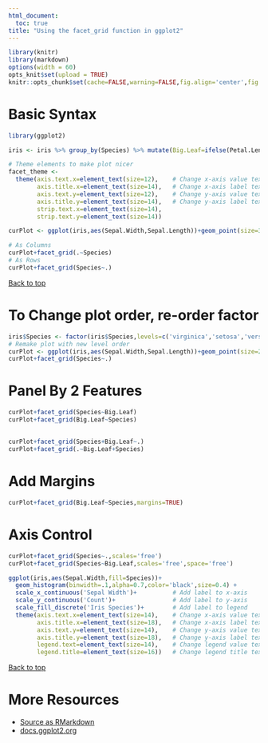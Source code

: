 ```yaml
---
html_document:
  toc: true
title: "Using the facet_grid function in ggplot2"
---
```


```r
library(knitr)
library(markdown)
options(width = 60)
opts_knit$set(upload = TRUE)
knitr::opts_chunk$set(cache=FALSE,warning=FALSE,fig.align='center',fig.width=8,fig.height=6,comment='')
```

# Basic Syntax

```r
library(ggplot2)

iris <- iris %>% group_by(Species) %>% mutate(Big.Leaf=ifelse(Petal.Length > mean(Petal.Length),'Big','Small'))

# Theme elements to make plot nicer
facet_theme <-
  theme(axis.text.x=element_text(size=12),    # Change x-axis value text-size
        axis.title.x=element_text(size=14),   # Change x-axis label text-size
        axis.text.y=element_text(size=12),    # Change y-axis value text-size
        axis.title.y=element_text(size=14),   # Change y-axis label text-size
        strip.text.x=element_text(size=14),
        strip.text.y=element_text(size=14))

curPlot <- ggplot(iris,aes(Sepal.Width,Sepal.Length))+geom_point(size=3)+facet_theme

# As Columns
curPlot+facet_grid(.~Species)
# As Rows
curPlot+facet_grid(Species~.)
```

<a href="#top">Back to top</a>

# To Change plot order, re-order factor
```r
iris$Species <- factor(iris$Species,levels=c('virginica','setosa','versicolor'))
# Remake plot with new level order
curPlot <- ggplot(iris,aes(Sepal.Width,Sepal.Length))+geom_point(size=2)+facet_theme
curPlot+facet_grid(Species~.)
```

# Panel By 2 Features

```r
curPlot+facet_grid(Species~Big.Leaf)
curPlot+facet_grid(Big.Leaf~Species)
```

## 

```r
curPlot+facet_grid(Species+Big.Leaf~.)
curPlot+facet_grid(.~Big.Leaf+Species)
```

# Add Margins
```r
curPlot+facet_grid(Big.Leaf~Species,margins=TRUE)
```

# Axis Control
```r
curPlot+facet_grid(Species~.,scales='free')
curPlot+facet_grid(Species~Big.Leaf,scales='free',space='free')
```



```r
ggplot(iris,aes(Sepal.Width,fill=Species))+
  geom_histogram(binwidth=.1,alpha=0.7,color='black',size=0.4) +
  scale_x_continuous('Sepal Width')+          # Add label to x-axis
  scale_y_continuous('Count')+                # Add label to y-axis
  scale_fill_discrete('Iris Species')+        # Add label to legend
  theme(axis.text.x=element_text(size=14),    # Change x-axis value text-size
        axis.title.x=element_text(size=18),   # Change x-axis label text-size
        axis.text.y=element_text(size=14),    # Change y-axis value text-size
        axis.title.y=element_text(size=18),   # Change y-axis label text-size
        legend.text=element_text(size=14),    # Change legend value text-size
        legend.title=element_text(size=16))   # Change legend title text-size
```

<a href="#top">Back to top</a>

# More Resources
- [Source as RMarkdown](https://github.com/rweyant/bertplot/blob/master/R/tutorials/ggplot-histogram/ggplot-histogram.Rmd)
- [docs.ggplot2.org](http://docs.ggplot2.org/0.9.3/geom_histogram.html)


